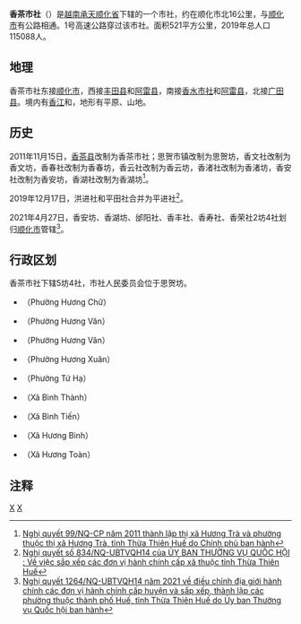 {{Infobox Settlement
|name                   = 香茶市社
|settlement_type        = 市社
|official_name          = 
|other_name             = 
|native_name            = {{lang|vi|Thị xã Hương Trà}}
|nickname               = 
|motto                  = 
|image_skyline          = Cầu An Lỗ - panoramio.jpg
|imagesize              = 
|image_caption          = 
|image_flag             = 
|flag_size              = 
|image_seal             = 
|seal_size              = 
|image_shield           = 
|shield_size            = 
|image_blank_emblem     = 
|blank_emblem_size      = 
|image_map              = {{Infobox mapframe|frame-width=250|zoom=10}}
|mapsize                = 
|map_caption            = 
|image_map1             = 
|mapsize1               = 
|map_caption1           = 
|pushpin_map            = Vietnam
|pushpin_label_position = bottom
|pushpin_map_caption    = 
|pushpin_map1           = 
|pushpin_label_position1= 
|pushpin_map_caption1   = 
|subdivision_type       = 国家
|subdivision_name       = {{flag|Vietnam}}
|subdivision_type1      = [[越南行政区划|省]]
|subdivision_name1      = [[承天顺化省|承天顺化省]]
|subdivision_type2      = 行政区划
|subdivision_name2      = 5坊4社
|subdivision_type3      = 
|subdivision_name3      = 
|seat_type              = 
|seat                   = 
|government_type        = 
|leader_title           = 
|leader_name            = 
|leader_title1          = 
|leader_name1           = 
|established_title      = 
|established_date       = 
|area_magnitude         = 
|unit_pref              = 
|area_footnotes         = 
|area_total_km2         = 392.32
|area_land_km2          = 
|area_water_km2         = 
|area_water_percent     = 
|area_urban_km2         = 
|area_metro_km2         = 
|population_as_of       = 2021年
|population_footnotes   = 
|population_note        = 
|population_total       = 72677
|population_density_km2 = auto
|population_metro             = 
|population_density_metro_km2 = 
|population_urban             = 
|population_density_urban_km2 = 
|timezone               = [[越南标准时间|越南标准时间]]
|utc_offset             = +7
|elevation_footnotes    = 
|elevation_m            = 
|coor_type              = 
|coordinates            = 
|postal_code_type       = 
|postal_code            = 
|area_code              = 
|website                = [https://huongtra.thuathienhue.gov.vn 香茶市社电子信息门户网站]
|footnotes              = 
}}
'''香茶市社'''（{{vie|v='''Thị Xã Hương Trà'''|hn=市社香茶}}）是[[越南|越南]][[承天顺化省|承天顺化省]]下辖的一个市社，约在顺化市北16公里，与[[顺化市|顺化市]]有公路相通。1号高速公路穿过该市社。面积521平方公里，2019年总人口115088人。

==地理==
香茶市社东接[[顺化市|顺化市]]，西接[[丰田县_(承天顺化省)|丰田县]]和[[阿雷县|阿雷县]]，南接[[香水市社|香水市社]]和[[阿雷县|阿雷县]]，北接[[广田县|广田县]]。境内有[[香江_(越南)|香江]]和{{link-vi|蒲江 (越南)|Sông Bồ|蒲江}}，地形有平原、山地。

==历史==
2011年11月15日，[[香茶县|香茶县]]改制为香茶市社；思贺市镇改制为思贺坊，香文社改制为香文坊，香春社改制为香春坊，香云社改制为香云坊，香渚社改制为香渚坊，香安社改制为香安坊，香湖社改制为香湖坊<ref>[https://thuvienphapluat.vn/van-ban/Bo-may-hanh-chinh/Nghi-quye-99-NQ-CP-thanh-lap-thi-xa-Huong-Tra-va-phuong-thi-xa-Huong-Tra-131790.aspx Nghị quyết 99/NQ-CP năm 2011 thành lập thị xã Hương Trà và phường thuộc thị xã Hương Trà, tỉnh Thừa Thiên Huế do Chính phủ ban hành]</ref>。

2019年12月17日，洪进社和平田社合并为平进社<ref>[http://vanban.chinhphu.vn/portal/page/portal/chinhphu/hethongvanban?mode=detail&document_id=198699 Nghị quyết số 834/NQ-UBTVQH14 của ỦY BAN THƯỜNG VỤ QUỐC HỘI : Về việc sắp xếp các đơn vị hành chính cấp xã thuộc tỉnh Thừa Thiên Huế]</ref>。

2021年4月27日，香安坊、香湖坊、邰阳社、香丰社、香寿社、香荣社2坊4社划归[[顺化市|顺化市]]管辖<ref>[https://thuvienphapluat.vn/van-ban/Bo-may-hanh-chinh/Nghi-quyet-1264-NQ-UBTVQH14-2021-dieu-chinh-dia-gioi-hanh-chinh-cap-huyen-Thua-Thien-Hue-473372.aspx Nghị quyết 1264/NQ-UBTVQH14 năm 2021 về điều chỉnh địa giới hành chính các đơn vị hành chính cấp huyện và sắp xếp, thành lập các phường thuộc thành phố Huế, tỉnh Thừa Thiên Huế do Ủy ban Thường vụ Quốc hội ban hành]</ref>。

==行政区划==
香茶市社下辖5坊4社，市社人民委员会位于思贺坊。
*{{link-vi|香渚坊|Hương Chữ}}（Phường Hương Chữ）
*{{link-vi|香文坊|Hương Văn}}（Phường Hương Văn）
*{{link-vi|香云坊|Hương Vân}}（Phường Hương Vân）
*{{link-vi|香春坊|Hương Xuân, Hương Trà}}（Phường Hương Xuân）
*{{link-vi|思贺坊|Tứ Hạ}}（Phường Tứ Hạ）
*{{link-vi|平城社|Bình Thành, Hương Trà}}（Xã Bình Thành）
*{{link-vi|平进社|Bình Tiến}}（Xã Bình Tiến）
*{{link-vi|香平社|Hương Bình, Hương Trà}}（Xã Hương Bình）
*{{link-vi|香全社|Hương Toàn}}（Xã Hương Toàn）

==注释==
{{reflist|2}}

{{承天顺化省行政区划}}
{{越南北中部之县市镇区域划分}}
[[Category:越南市社|X]]
[[Category:承天顺化省|X]]
